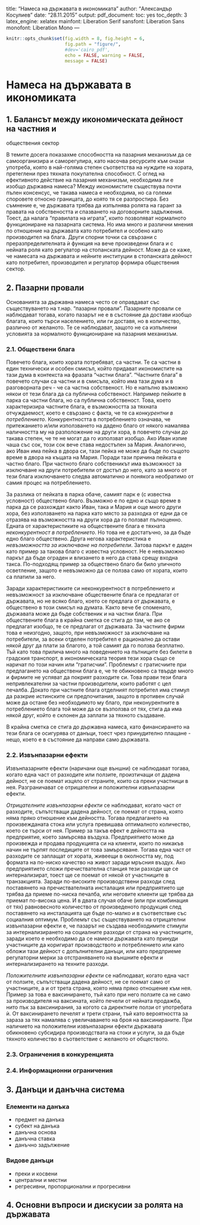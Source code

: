 title: "Намеса на държавата в икономиката"
author: "Александър Косулиев"
date: "28.11.2015"
output: 
  pdf_document: 
    toc: yes
    toc_depth: 3
    latex_engine: xelatex
mainfont: Liberation Serif
sansfont: Liberation Sans
monofont: Liberation Mono
---

```r
knitr::opts_chunk$set(fig.width = 8, fig.height = 6,
                      fig.path = "figure/",
                      #dev='cairo_pdf',
                      echo = FALSE, warning = FALSE, 
                      message = FALSE)
```

# Намеса на държавата в икономиката

## 1. Балансът между икономическата дейност на частния и
обществения сектор

В темите досега показахме способността на пазарния механизъм да
се самоорганизира и саморегулира, като насочва ресурсите към
онази употреба, която в най-голяма степен съответства на нуждите
на хората, претеглени през тяхната покупателна способност. С
оглед на ефективното действие на пазарния механизъм, необходима
ли е изобщо държавна намеса? Между икономистите съществува почти
пълен консенсус, че такава намеса е необходима, но са големи
споровете относно границата, до която тя се разпростира.
Без съмнение е, че държавата трябва да изпълнява ролята на гарант за
правата на собствеността и спазването на договорните задължения.
Тоест, да налага "правилата на играта", които позволяват
нормалното функциониране на пазарната система. Но има много и
различни мнения по отношение на държавата като потребител и
особено като производител на блага. Други спорни точки са
свързани с преразпределителната ѝ функция на вече произведени
блага и с нейната роля като регулатор на стопанската
дейност. Може да се каже, че намесата на държавата и нейните
институции в стопанската дейност като потребител, производител и
регулатор формира обществения сектор.

## 2. Пазарни провали

Основанията за държавна намеса често се оправдават със
съществуването на т.нар. "пазарни провали". Пазарните провали се
наблюдават тогава, когато пазарът не е в състояние да
достави изобщо благата, които търси населението, или ги доставя,
но в количество, различно от желаното. Те се наблюдават, защото
не са изпълнени условията за нормалното функциониране на пазарния
механизъм.

### 2.1. Обществени блага

Повечето блага, които хората потребяват, са частни. Те са частни
в един технически и особен смисъл, който придават икономистите на
тази дума в контекста на фразата "частни блага". "Частните блага"
в повечето случаи са частни и в смисъла, който има тази дума и в
разговорната реч - че са частна собственост. Но е напълно
възможно някои от тези блага да са публична собственост. Например
пейките в парка са частни блага, но са публична собственост.
Това, което характеризира частните блага, е възможността за
тяхната отчуждаемост, което е свързано с факта, че те са
*конкурентни в потреблението*. Конкурентността в потреблението
означава, че притежанието и/или използването на дадено благо от
някого намалява наличността му на разположение на други хора, в 
повечето случаи до такава степен, че те не могат да го използват
изобщо. Ако Иван изпие чаша със сок, този сок вече става
недостъпен за Мария. Аналогично, ако Иван има пейка в двора си,
тази пейка не може да бъде по същото време в двора на къщата на
Мария. Поради тази причина пейката е частно благо. При частното
благо собственикът има възможност за изключване на други
потребители от достъп до него, като за много от тези блага
изключването следва автоматично и понякога необратимо от самия
процес на потреблението. 

За разлика от пейката в парка обаче, самият парк е (с известна
условност) обществено благо. Възможно е по едно и също време в
парка да се разхождат както Иван, така и Мария и още много други
хора, без използването на парка като място за разходка от едни да
се отразява на възможността на други хора да го ползват
пълноценно. Едната от характеристиките на обществените блага е
тяхната *неконкурентност в потреблението*. Но това не е
достатъчно, за да бъде едно благо обществено. Друга негова
характеристика е *невъзможността за изключване на потребители*.
Затова паркът е даден като пример за такова благо с известна
условност. Не е невъзможно паркът да бъде ограден и влизането в
него да става срещу входна такса. По-подходящ пример за
обществено благо би било уличното осветление, защото е невъзможно
да се ползва само от хората, които са платили за него.

Заради характеристиките си неконкурентност в потреблението и
невъзможност за изключване обществените блага се предлагат от
държавата, но не всяко благо, което се предлага от държавата, е
обществено в този смисъл на думата. Както вече бе споменато,
държавата може да бъде собственик и на частни блага. При
обществените блага в крайна сметка се стига до там, че ако се
предлагат изобщо, те се предлагат от държавата. За частните фирми
това е неизгодно, защото, при невъзможност за изключване на
потребители, за всеки отделен потребител е рационално да остави
някой друг да плати за благото, а той самият да го ползва
безплатно. Тъй като това прилича много на поведението на
пътниците без билети в градския транспорт, в икономическата
теория тези хора също се наричат по този начин или "гратисчии".
Проблемът с гратисчиите при предлагането на обществени блага е,
че те обикновено са твърде много и фирмите не успяват да покрият
разходите си. Това прави тези блага непривлекателни за частни
производители, които работят с цел печалба. Докато при частните
блага отделният потребител има стимул да разкрие истинските си
предпочитания, защото в противен случай може да остане без
необходимото му благо, при неконурентните в потреблението блага
той може да се възползва от тях, стига да има някой друг, който е
склонен да заплати за тяхното създаване.  

В крайна сметка се стига до държавна намеса, като финансирането
на тези блага се осигурява от данъци, тоест чрез принудително
плащане - нещо, което е в състояние да направи само държавата. 


### 2.2. Извънпазарни ефекти

Извънпазарните ефекти (наричани още външни) се наблюдават тогава,
когато една част от разходите или ползите, произтичащи от дадена
дейност, не се поемат изцяло от страните, които са преки
участници в нея. Разграничават се отрицателни и положителни
извънпазарни ефекти. 

*Отрицателните извънпазарни ефекти* се
наблюдават, когато част от разходите, съпътстващи дадена дейност,
се поемат от страна, която няма пряко отношение към дейността.
Тогава предлагането на произвежданата стока или услуга превишава
оптималното количество, което се търси от нея. Пример за такъв
ефект е дейността на предприятие, което замърсява въздуха.
Предприятието може да произвежда и продава продукцията си на
клиенти, които по никакъв начин не търпят последиците от това
замърсяване. Тогава една част от разходите се заплащат от хората,
живеещи в околността му, под формата на по-ниско качество на
живот заради мръсния въздух. Ако предприятието сложи
пречиствателна станция тези разходи ще се интернализират, тоест
ще се поемат от някой от участниците в транзакцията. Заради
по-високите производствени разходи след поставянето на
пречиствателната инсталация или предприятието ще трябва да приеме
по-ниска печалба, или неговите клиенти ще трябва да приемат
по-висока цена. И в двата случая обаче (или при комбинация от
тях) равновесното количество от произведеното продукция след
поставянето на инсталацията ще бъде по-малко и в съответствие със
социалния оптимум. Проблемът със съществуването на отрицателни
извънпазарни ефекти е, че пазарът не създава необходимите стимули
за интернализирането на социалните разходи от страна на
участниците, заради което е необходимо да се намеси държавата
като принуди участниците да коригират производството и
потреблението или като обложи тази дейност с допълнителни данъци,
или като предприеме регулаторни мерки за отстраняването на
външните ефекти и интернализирането на техните разходи.

*Положителните извънпазарни ефекти* се наблюдават, когато една
част от ползите, съпътстващи дадена дейност, не се поемат само от
участниците, а и от трета страна, която няма пряко отношение към
нея. Пример за това е ваксинирането, тъй като при него ползите са
не само за производителя на ваксината, който печели от нейната
продажба, нито пък за ваксинирания, за когото са директните ползи
от употребата ѝ. От ваксинирането печелят и трети страни, тъй
като вероятността за зараза за тях намалява с увеличаването на
броя на ваксинираните. При наличието на положителни извънпазарни
ефекти държавата обикновено субсидира производствата на стоки и
услуги, за да бъде тяхното количество в съответствие с желаното
от обществото.


### 2.3. Ограничения в конкуренцията

### 2.4. Информационни ограничения 

## 3. Данъци и данъчна система

### Елементи на данъка

* предмет на данъка
* субект на данъка
* данъчна основа
* данъчна ставка
* данъчно задължение

### Видове данъци

* преки и косвени
* централни и местни
* регресивни, пропорционални и прогресивни

## 4. Основни въпроси и дискусии за ролята на държавата
